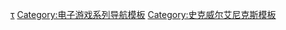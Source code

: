 {{Navbox
| name = 沙加系列
| title = [[沙加系列|-{zh-cn:沙加; zh-tw:復活邪神;}-系列]]
| state = {{{state|}}}
| bodyclass = hlist

| group1 = -{zh-cn:沙加; zh-tw:Sa·Ga;}-
| list1 =
* [[魔界塔士 沙加|魔界塔士 -{zh-cn:沙加; zh-tw:Sa·Ga;}-]]
* [[沙加2 秘宝传说|-{zh-cn:沙加; zh-tw:Sa·Ga;}-2 秘宝传说]]
* [[时空之霸者 沙加3 ［完结篇］|时空之霸者 -{zh-cn:沙加; zh-tw:Sa·Ga;}-3 [完结篇]]]

| group2 = -{zh-cn:浪漫沙加; zh-tw:復活邪神;}-
| list2 =
* [[浪漫沙加|-{zh-cn:浪漫沙加; zh-tw:復活邪神;}-]]
* [[浪漫沙加2|-{zh-cn:浪漫沙加; zh-tw:復活邪神;}-2]]
* [[浪漫沙加3|-{zh-cn:浪漫沙加; zh-tw:復活邪神;}-3]]

| group3 = -{zh-cn:沙加开拓者; zh-tw:SaGa 未拓領域;}-
| list3 =
* [[SaGa 未拓領域|-{zh-cn:沙加开拓者; zh-tw:未拓領域;}-]]
* [[SaGa 未拓領域2|-{zh-cn:沙加开拓者; zh-tw:未拓領域;}-2]]

| group4 = 其他游戏
| list4 =
* [[无尽沙加|-{zh-cn:无尽沙加; zh-tw:無限傳說;}-]]
* [[Emperors SaGa|-{zh-cn:Emperors SaGa; zh-tw:帝王傳說;}-]]
* [[帝国沙加]]
* [[沙加 绯色恩宠]]

| group5 = 相關條目
| list5 =
* [[最終幻想系列|最终幻想]]
* {{tsl|en|The Legend of Legacy||The Legend of Legacy}}
* {{tsl|en|The Alliance Alive||The Alliance Alive}}

|below = 
* [[沙加系列电子游戏列表|电子游戏]]
* {{tsl|en|Music of the SaGa series|沙加系列音乐|音乐}}

}}<noinclude>
{{collapsible option}}

{{DEFAULTSORT:Saga}}
[[Category:沙加系列|τ]]
[[Category:电子游戏系列导航模板]]
[[Category:史克威尔艾尼克斯模板]]
</noinclude>